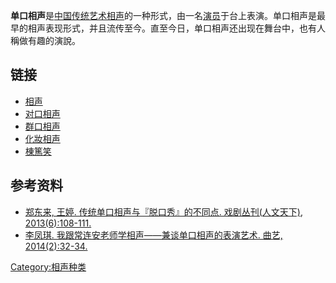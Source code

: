 {{about||以一个人叙述章回性质的文学作品进行表演的艺术形式|评书}}
{{No footnotes|time=2022-01-05T03:22:42+00:00}}
{{Expand|time=2018-08-15T00:12:07+00:00}}
'''单口相声'''是[[中国|中国]][[传统艺术|传统艺术]][[相声|相声]]的一种形式，由一名[[演员|演员]]于台上表演。单口相声是最早的相声表现形式，并且流传至今。直至今日，单口相声还出现在舞台中，也有人稱做有趣的演說。

== 链接 ==
*[[相声|相声]]
*[[对口相声|对口相声]]
*[[群口相声|群口相声]]
*[[化妝相声|化妝相声]]
*[[棟篤笑|棟篤笑]]

==参考资料==
*[https://www.ixueshu.com/document/f99040ec81654bf9318947a18e7f9386.html 郑东来, 王婷. 传统单口相声与『脱口秀』的不同点. 戏剧丛刊(人文天下), 2013(6):108-111.] {{Wayback|url=https://www.ixueshu.com/document/f99040ec81654bf9318947a18e7f9386.html |date=20180815024308 }}
*[https://www.ixueshu.com/document/cd60fe038232a594318947a18e7f9386.html 李凤琪. 我跟常连安老师学相声——兼谈单口相声的表演艺术. 曲艺, 2014(2):32-34.] {{Wayback|url=https://www.ixueshu.com/document/cd60fe038232a594318947a18e7f9386.html |date=20180815024212 }}

{{曲藝小作品}}
[[Category:相声种类|Category:相声种类]]